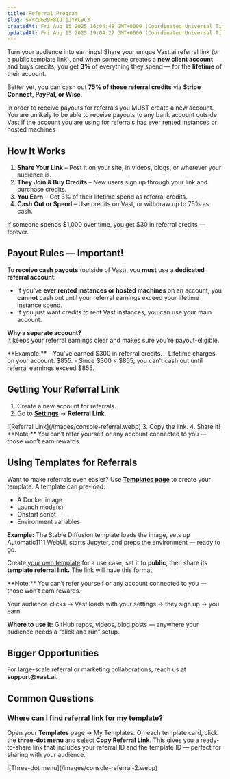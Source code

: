 ```yaml
---
title: Referral Program
slug: 5xrcD639F8IJTjJYKC9C3
createdAt: Fri Aug 15 2025 16:04:48 GMT+0000 (Coordinated Universal Time)
updatedAt: Fri Aug 15 2025 19:04:27 GMT+0000 (Coordinated Universal Time)
---
```


Turn your audience into earnings! Share your unique Vast.ai referral link (or a public template link), and when someone creates a **new client account** and buys credits, you get **3%** of everything they spend — for the **lifetime** of their account.

Better yet, you can cash out **75% of those referral credits** via **Stripe Connect, PayPal, or Wise**.

<Warning>
  In order to receive payouts for referrals you MUST create a new account. You are unlikely to be able to receive payouts to any bank account outside Vast if the account you are using for referrals has ever rented instances or hosted machines
</Warning>

## How It Works

1. **Share Your Link** – Post it on your site, in videos, blogs, or wherever your audience is.
2. **They Join & Buy Credits** – New users sign up through your link and purchase credits.
3. **You Earn** – Get 3% of their lifetime spend as referral credits.
4. **Cash Out or Spend** – Use credits on Vast, or withdraw up to 75% as cash.

<Note>
If someone spends $1,000 over time, you get $30 in referral credits — forever.
</Note>

## Payout Rules — Important!

To **receive cash payouts** (outside of Vast), you **must** use a **dedicated referral account**:

- If you’ve **ever rented instances or hosted machines** on an account, you **cannot** cash out until your referral earnings exceed your lifetime instance spend.
- If you just want credits to rent Vast instances, you can use your main account.

**Why a separate account?**<br />
It keeps your referral earnings clear and makes sure you’re payout-eligible.

<Warning>
  **Example:**
  - You’ve earned $300 in referral credits.
  - Lifetime charges on your account: $855.
  - Since $300 < $855, you can't cash out until referral earnings exceed $855.
</Warning>

## Getting Your Referral Link

1. Create a new account for referrals.
2. Go to [**Settings**](https://cloud.vast.ai/account/) → **Referral Link**.


  <Frame caption="Account Settings">
  ![Referral Link](/images/console-referral.webp)
  </Frame>
3. Copy the link.
4. Share it!

<Note>
  **Note:** You can’t refer yourself or any account connected to you — those won’t earn rewards.
</Note>

## Using Templates for Referrals

Want to make referrals even easier? Use [**Templates page**](https://cloud.vast.ai/templates/) to create your template.
&#x20;A template can pre-load:

- A Docker image
- Launch mode(s)
- Onstart script
- Environment variables

**Example:** The Stable Diffusion template loads the image, sets up Automatic1111 WebUI, starts Jupyter, and preps the environment — ready to go.

Create [your own template](https://docs.vast.ai/creating-a-custom-template) for a use case, set it to **public**, then share its **template referral link.** The link will have this format:

<Note>
**Note:** You can’t refer yourself or any account connected to you — those won’t earn rewards.
</Note>

Your audience clicks → Vast loads with your settings → they sign up → you earn.

**Where to use it:** GitHub repos, videos, blog posts — anywhere your audience needs a “click and run” setup.

## Bigger Opportunities

For large-scale referral or marketing collaborations, reach us at **support\@vast.ai**.

## Common Questions

### Where can I find referral link for my template?

Open your **Templates&#x20;**&#x70;age -> My Templates. On each template card, click the **three-dot menu&#x20;**&#x61;nd select **Copy Referral Link**. This gives you a ready-to-share link that includes your referral ID and the template ID — perfect for sharing with your audience.&#x20;


<Frame caption="Template Card">
![Three-dot menu](/images/console-referral-2.webp)
</Frame>

